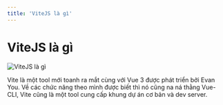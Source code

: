 ```yaml
---
title: 'ViteJS là gì'
---
```


# ViteJS là gì

![ViteJS là gì](/vitejs.jpg)

Vite là một tool mới toanh ra mắt cùng với Vue 3 được phát triển bởi Evan You. Về các chức năng theo mình được biết thì nó cũng na ná thằng Vue-CLI, Vite cũng là một tool cung cấp khung dự án cơ bản và dev server.
